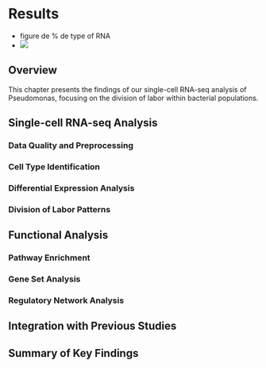 # Results

-   figure de % de type of RNA
-   ![](../figures/pourcentage_RNA.png)

## Overview

This chapter presents the findings of our single-cell RNA-seq analysis of Pseudomonas, focusing on the division of labor within bacterial populations.

## Single-cell RNA-seq Analysis

### Data Quality and Preprocessing

### Cell Type Identification

### Differential Expression Analysis

### Division of Labor Patterns

## Functional Analysis

### Pathway Enrichment

### Gene Set Analysis

### Regulatory Network Analysis

## Integration with Previous Studies

## Summary of Key Findings